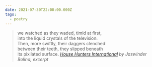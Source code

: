 ```yaml
---
date: 2021-07-30T22:00:00.000Z
tags:
  - poetry
---
```

> we watched as they waded, timid at first,<br/>
> into the liquid crystals of the television.<br/>
> Then, more swiftly, their daggers clenched<br/>
> between their teeth, they slipped beneath<br/>
> its pixilated surface.
> <cite><i>[House Hunters International](https://poems.com/poem/house-hunters-international/)</i> by Jaswinder Bolina, excerpt</cite>
